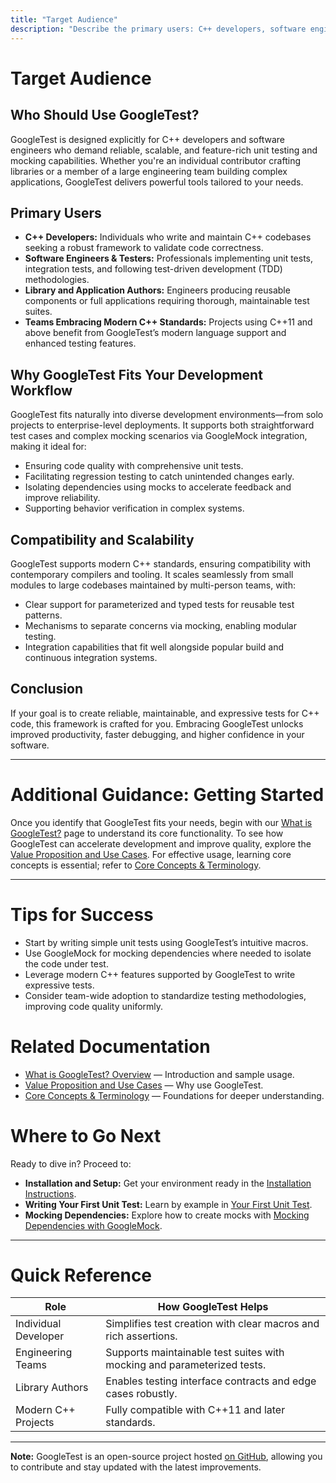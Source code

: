 ```yaml
---
title: "Target Audience"
description: "Describe the primary users: C++ developers, software engineers, library and application authors seeking robust, scalable, and featureful unit testing and mocking capabilities. Highlight suitability for both individual contributors and large engineering teams, plus compatibility with modern C++ standards."
---
```


# Target Audience

## Who Should Use GoogleTest?

GoogleTest is designed explicitly for C++ developers and software engineers who demand reliable, scalable, and feature-rich unit testing and mocking capabilities. Whether you're an individual contributor crafting libraries or a member of a large engineering team building complex applications, GoogleTest delivers powerful tools tailored to your needs.

## Primary Users

- **C++ Developers:** Individuals who write and maintain C++ codebases seeking a robust framework to validate code correctness.
- **Software Engineers & Testers:** Professionals implementing unit tests, integration tests, and following test-driven development (TDD) methodologies.
- **Library and Application Authors:** Engineers producing reusable components or full applications requiring thorough, maintainable test suites.
- **Teams Embracing Modern C++ Standards:** Projects using C++11 and above benefit from GoogleTest’s modern language support and enhanced testing features.

## Why GoogleTest Fits Your Development Workflow

GoogleTest fits naturally into diverse development environments—from solo projects to enterprise-level deployments. It supports both straightforward test cases and complex mocking scenarios via GoogleMock integration, making it ideal for:

- Ensuring code quality with comprehensive unit tests.
- Facilitating regression testing to catch unintended changes early.
- Isolating dependencies using mocks to accelerate feedback and improve reliability.
- Supporting behavior verification in complex systems.

## Compatibility and Scalability

GoogleTest supports modern C++ standards, ensuring compatibility with contemporary compilers and tooling. It scales seamlessly from small modules to large codebases maintained by multi-person teams, with:

- Clear support for parameterized and typed tests for reusable test patterns.
- Mechanisms to separate concerns via mocking, enabling modular testing.
- Integration capabilities that fit well alongside popular build and continuous integration systems.

## Conclusion

If your goal is to create reliable, maintainable, and expressive tests for C++ code, this framework is crafted for you. Embracing GoogleTest unlocks improved productivity, faster debugging, and higher confidence in your software.


---

# Additional Guidance: Getting Started

Once you identify that GoogleTest fits your needs, begin with our [What is GoogleTest?](../intro-core-concepts/what-is-googletest) page to understand its core functionality. To see how GoogleTest can accelerate development and improve quality, explore the [Value Proposition and Use Cases](../intro-core-concepts/value-proposition-and-use-cases). For effective usage, learning core concepts is essential; refer to [Core Concepts & Terminology](../intro-core-concepts/core-terminology).


---

# Tips for Success

- Start by writing simple unit tests using GoogleTest’s intuitive macros.
- Use GoogleMock for mocking dependencies where needed to isolate the code under test.
- Leverage modern C++ features supported by GoogleTest to write expressive tests.
- Consider team-wide adoption to standardize testing methodologies, improving code quality uniformly.


# Related Documentation

- [What is GoogleTest? Overview](../intro-core-concepts/what-is-googletest) — Introduction and sample usage.
- [Value Proposition and Use Cases](../intro-core-concepts/value-proposition-and-use-cases) — Why use GoogleTest.
- [Core Concepts & Terminology](../intro-core-concepts/core-terminology) — Foundations for deeper understanding.


# Where to Go Next

Ready to dive in? Proceed to:

- **Installation and Setup:** Get your environment ready in the [Installation Instructions](../../../getting-started/prerequisites-installation/installation-instructions).
- **Writing Your First Unit Test:** Learn by example in [Your First Unit Test](../../../getting-started/configuration-initial-run/first-test).
- **Mocking Dependencies:** Explore how to create mocks with [Mocking Dependencies with GoogleMock](../../../guides/core-workflows/using-mocks).


---

# Quick Reference

| Role                 | How GoogleTest Helps                    |
|----------------------|---------------------------------------|
| Individual Developer  | Simplifies test creation with clear macros and rich assertions.
| Engineering Teams     | Supports maintainable test suites with mocking and parameterized tests.
| Library Authors       | Enables testing interface contracts and edge cases robustly.
| Modern C++ Projects   | Fully compatible with C++11 and later standards.


---

**Note:** GoogleTest is an open-source project hosted [on GitHub](https://github.com/google/googletest), allowing you to contribute and stay updated with the latest improvements.



